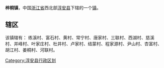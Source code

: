 {{中国乡级行政区
|景观照片文件名 = 富石风光 - panoramio.jpg
|景观照片描述 = 富石
|汉语拼音 = 
|其他语言 = 
|其他语言名称 = 
|旧称 = 
|地名出处 = 
|位置图文件名 = 
|位置图描述 = 
|自定义图片= 
|建置时间 = 
|政府驻地 = 
|毗邻 = 
|总面积 = 
|总人口 = 
|总人口年份 = 
|户籍人口 = 
|户籍人口年份 = 
|常住人口 = 
|常住人口年份 = 
|人口密度 = 
|GDP = 
|GDP年份 = 
|邮政编码 = 
|电话区号 = 571
|官方网站 = 
|网站名称 = 
|33/01/27/107/000}}
'''梓桐镇'''，中国[[浙江省|浙江省]]西北部[[淳安县|淳安县]]下辖的一个[[镇|镇]]。

==辖区==
该镇辖有：	练溪村、富石村、黄村、常宁村、唐家村、三联村、西湖村、慈溪村、并峰村、叶家庄村、杜井村、卢家村、结蒙村、程家源村、尹山村、杏富村、胡江村、姜桐村、河联村。

{{淳安县行政区划}}
[[Category:淳安县行政区划|Category:淳安县行政区划]]